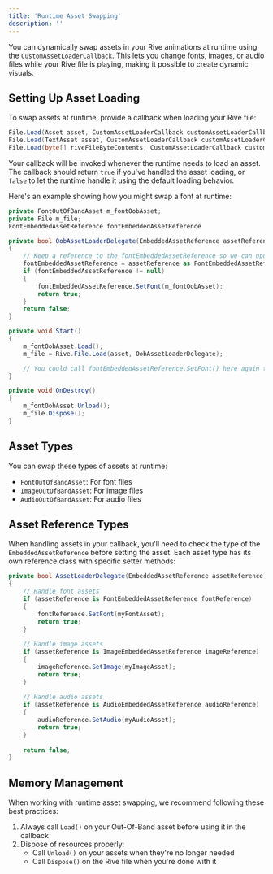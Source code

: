```yaml
---
title: 'Runtime Asset Swapping'
description: ''
---
```


You can dynamically swap assets in your Rive animations at runtime using the `CustomAssetLoaderCallback`. This lets you change fonts, images, or audio files while your Rive file is playing, making it possible to create dynamic visuals.

## Setting Up Asset Loading

To swap assets at runtime, provide a callback when loading your Rive file:

```csharp
File.Load(Asset asset, CustomAssetLoaderCallback customAssetLoaderCallback);
File.Load(TextAsset asset, CustomAssetLoaderCallback customAssetLoaderCallback);
File.Load(byte[] riveFileByteContents, CustomAssetLoaderCallback customAssetLoaderCallback);
```

Your callback will be invoked whenever the runtime needs to load an asset. The callback should return `true` if you've handled the asset loading, or `false` to let the runtime handle it using the default loading behavior.

Here's an example showing how you might swap a font at runtime:

```csharp
private FontOutOfBandAsset m_fontOobAsset;
private File m_file;
FontEmbeddedAssetReference fontEmbeddedAssetReference

private bool OobAssetLoaderDelegate(EmbeddedAssetReference assetReference)
{
    // Keep a reference to the fontEmbeddedAssetReference so we can update the font again later
    fontEmbeddedAssetReference = assetReference as FontEmbeddedAssetReference;
    if (fontEmbeddedAssetReference != null)
    {
        fontEmbeddedAssetReference.SetFont(m_fontOobAsset);
        return true;
    }
    return false;
}

private void Start()
{    
    m_fontOobAsset.Load();  
    m_file = Rive.File.Load(asset, OobAssetLoaderDelegate);

    // You could call fontEmbeddedAssetReference.SetFont() here again to change the font
}

private void OnDestroy()
{  
    m_fontOobAsset.Unload();  
    m_file.Dispose();
}
```

## Asset Types

You can swap these types of assets at runtime:

- `FontOutOfBandAsset`: For font files
- `ImageOutOfBandAsset`: For image files
- `AudioOutOfBandAsset`: For audio files

## Asset Reference Types

When handling assets in your callback, you'll need to check the type of the `EmbeddedAssetReference` before setting the asset. Each asset type has its own reference class with specific setter methods:

```csharp
private bool AssetLoaderDelegate(EmbeddedAssetReference assetReference)
{
    // Handle font assets
    if (assetReference is FontEmbeddedAssetReference fontReference)
    {
        fontReference.SetFont(myFontAsset);
        return true;
    }
    
    // Handle image assets
    if (assetReference is ImageEmbeddedAssetReference imageReference)
    {
        imageReference.SetImage(myImageAsset);
        return true;
    }
    
    // Handle audio assets
    if (assetReference is AudioEmbeddedAssetReference audioReference)
    {
        audioReference.SetAudio(myAudioAsset);
        return true;
    }
    
    return false;
}
```

## Memory Management

When working with runtime asset swapping, we recommend following these best practices:

1. Always call `Load()` on your Out-Of-Band asset before using it in the callback
2. Dispose of resources properly:
   - Call `Unload()` on your assets when they're no longer needed
   - Call `Dispose()` on the Rive file when you're done with it